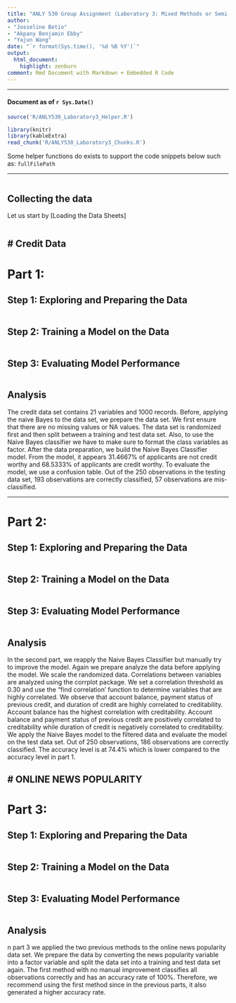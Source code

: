 ```yaml
---
title: "ANLY 530 Group Assignment (Laboratory 3: Mixed Methods or Semi-Supervised Learning)"
author:
- "Josseline Betio"
- "Akpany Benjamin Ebby"
- "Yajun Wang"
date: "`r format(Sys.time(), '%d %B %Y')`"
output:
  html_document:
    highlight: zenburn
comment: Rmd Document with Markdown + Embedded R Code
---
```


---

#### Document as of `r Sys.Date()`

```r

source('R/ANLY530_Laboratory3_Helper.R')

```

```r

library(knitr)
library(kableExtra)
read_chunk('R/ANLY530_Laboratory3_Chunks.R')

```

Some helper functions do exists to support the code snippets below such as: ```fullFilePath```

---

```r
```

## Collecting the data

Let us start by [Loading the Data Sheets]

```r
```

# Credit Data
-------------

# Part 1:

## Step 1: Exploring and Preparing the Data

```r
```

## Step 2: Training a Model on the Data

```r
```

## Step 3: Evaluating Model Performance

```r
```

## Analysis

The credit data set contains 21 variables and 1000 records. Before, applying the naive Bayes to the data set, we prepare the data set. We first ensure that there are no missing values or NA values. The data set is randomized first and then split between a training and test data set.
Also, to use the Naive Bayes classifier we have to make sure to format the class variables as factor. 
After the data preparation, we build the Naive Bayes Classifier model. From the model, it appears 31.4667% of applicants are not credit worthy and 68.5333% of applicants are credit worthy.
To evaluate the model, we use a confusion table. Out of the 250 observations in the testing data set, 193 observations are correctly classified, 57 observations are mis-classified.

---

# Part 2:

## Step 1: Exploring and Preparing the Data

```r
```

## Step 2: Training a Model on the Data

```r
```

## Step 3: Evaluating Model Performance

```r
```

## Analysis


In the second part, we reapply the Naive Bayes Classifier but manually try to improve the model.
Again we prepare analyze the data before applying the model. We scale the randomized data. 
Correlations between variables are analyzed using the corrplot package. We set a correlation threshold as 0.30 and use the "find correlation' function to determine variables that are highly correlated. We observe that account balance, payment status of previous credit, and duration of credit are highly correlated to creditability. Account balance has the highest correlation with creditability. Account balance and payment status of previous credit are positively correlated to creditability while duration of credit is negatively correlated to creditability.
We apply the Naive Bayes model to the filtered data and evaluate the model on the test data set. Out of 250 observations, 186 observations are correctly classified. The accuracy level is at 74.4% which is lower compared to the accuracy level in part 1.



# ONLINE NEWS POPULARITY
------------------------

# Part 3:

## Step 1: Exploring and Preparing the Data

```r
```

## Step 2: Training a Model on the Data

```r
```

## Step 3: Evaluating Model Performance

```r
```

## Analysis

n part 3 we applied the two previous methods to the online news popularity data set. We prepare the data by converting the news popularity variable into a factor variable and split the data set into a training and test data set again. The first method with no manual improvement classifies all observations correctly and has an accuracy rate of 100%.
Therefore, we recommend using the first method since in the previous parts, it also generated a higher accuracy rate.

